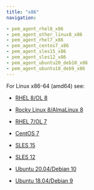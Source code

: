 ```yaml
---
title: "x86"
navigation:

- pem_agent_rhel8_x86
- pem_agent_other_linux8_x86
- pem_agent_rhel7_x86
- pem_agent_centos7_x86
- pem_agent_sles15_x86
- pem_agent_sles12_x86
- pem_agent_ubuntu20_deb10_x86
- pem_agent_ubuntu18_deb9_x86
---
```


For Linux x86-64 (amd64) see:
  - [RHEL 8/OL 8](01_pem_agent_rhel8_x86)

  - [Rocky Linux 8/AlmaLinux 8](01a_pem_agent_other_linux8_x86)
  - [RHEL 7/OL 7](02_pem_agent_rhel7_x86)
  - [CentOS 7](02a_pem_agent_centos7_x86)
  - [SLES 15](03_pem_agent_sles15_x86)
  - [SLES 12](04_pem_server_sles12_x86)
  - [Ubuntu 20.04/Debian 10](05_pem_agent_ubuntu20_deb10_x8)
  - [Ubuntu 18.04/Debian 9](06_pem_agent_ubuntu18_deb9_x86)
